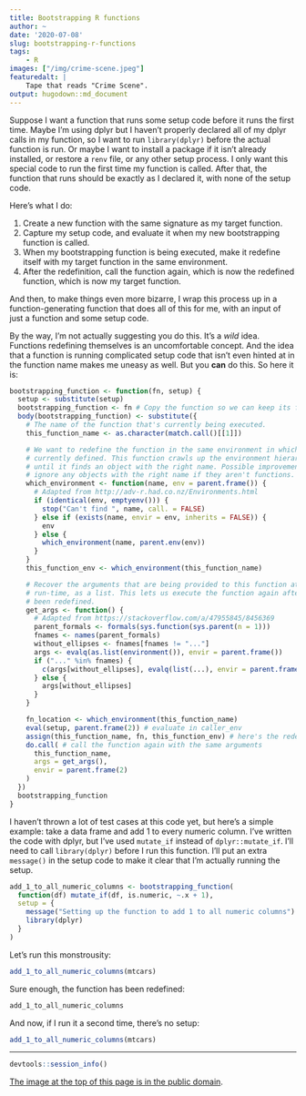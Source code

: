 ```yaml
---
title: Bootstrapping R functions
author: ~
date: '2020-07-08'
slug: bootstrapping-r-functions
tags:
    - R
images: ["/img/crime-scene.jpeg"]
featuredalt: |
    Tape that reads "Crime Scene".
output: hugodown::md_document
---
```


Suppose I want a function that runs some setup code before it runs the first time. Maybe I'm using dplyr but I haven't properly declared all of my dplyr calls in my function, so I want to run `library(dplyr)` before the actual function is run. Or maybe I want to install a package if it isn't already installed, or restore a `renv` file, or any other setup process. I only want this special code to run the first time my function is called. After that, the function that runs should be exactly as I declared it, with none of the setup code.

Here's what I do:

1. Create a new function with the same signature as my target function.
1. Capture my setup code, and evaluate it when my new bootstrapping function is called.
1. When my bootstrapping function is being executed, make it redefine itself with my target function in the same environment.
1. After the redefinition, call the function again, which is now the redefined function, which is now my target function.

And then, to make things even more bizarre, I wrap this process up in a function-generating function that does all of this for me, with an input of just a function and some setup code.

By the way, I'm not actually suggesting you do this. It's a _wild_ idea. Functions redefining themselves is an uncomfortable concept. And the idea that a function is running complicated setup code that isn't even hinted at in the function name makes me uneasy as well. But you **can** do this. So here it is:

```r
bootstrapping_function <- function(fn, setup) {
  setup <- substitute(setup)
  bootstrapping_function <- fn # Copy the function so we can keep its formals
  body(bootstrapping_function) <- substitute({
    # The name of the function that's currently being executed.
    this_function_name <- as.character(match.call()[[1]])

    # We want to redefine the function in the same environment in which its
    # currently defined. This function crawls up the environment hierarchy
    # until it finds an object with the right name. Possible improvement:
    # ignore any objects with the right name if they aren't functions.
    which_environment <- function(name, env = parent.frame()) {
      # Adapted from http://adv-r.had.co.nz/Environments.html
      if (identical(env, emptyenv())) {
        stop("Can't find ", name, call. = FALSE)
      } else if (exists(name, envir = env, inherits = FALSE)) {
        env
      } else {
        which_environment(name, parent.env(env))
      }
    }
    this_function_env <- which_environment(this_function_name)

    # Recover the arguments that are being provided to this function at
    # run-time, as a list. This lets us execute the function again after its
    # been redefined.
    get_args <- function() {
      # Adapted from https://stackoverflow.com/a/47955845/8456369
      parent_formals <- formals(sys.function(sys.parent(n = 1)))
      fnames <- names(parent_formals)
      without_ellipses <- fnames[fnames != "..."]
      args <- evalq(as.list(environment()), envir = parent.frame())
      if ("..." %in% fnames) {
        c(args[without_ellipses], evalq(list(...), envir = parent.frame()))
      } else {
        args[without_ellipses]
      }
    }

    fn_location <- which_environment(this_function_name)
    eval(setup, parent.frame(2)) # evaluate in caller_env
    assign(this_function_name, fn, this_function_env) # here's the redefinition
    do.call( # call the function again with the same arguments
      this_function_name,
      args = get_args(),
      envir = parent.frame(2)
    )
  })
  bootstrapping_function
}
```

I haven't thrown a lot of test cases at this code yet, but here's a simple example: take a data frame and add 1 to every numeric column. I've written the code with dplyr, but I've used `mutate_if` instead of `dplyr::mutate_if`. I'll need to call `library(dplyr)` before I run this function. I'll put an extra `message()` in the setup code to make it clear that I'm actually running the setup.

```r
add_1_to_all_numeric_columns <- bootstrapping_function(
  function(df) mutate_if(df, is.numeric, ~.x + 1),
  setup = {
    message("Setting up the function to add 1 to all numeric columns")
    library(dplyr)
  }
)
```

Let's run this monstrousity:

```r
add_1_to_all_numeric_columns(mtcars)
```

Sure enough, the function has been redefined:

```r
add_1_to_all_numeric_columns
```

And now, if I run it a second time, there's no setup:

```r
add_1_to_all_numeric_columns(mtcars)
```

***
```r
devtools::session_info()
```

[The image at the top of this page is in the public domain](https://www.pexels.com/photo/crime-scene-do-not-cross-signage-923681/).